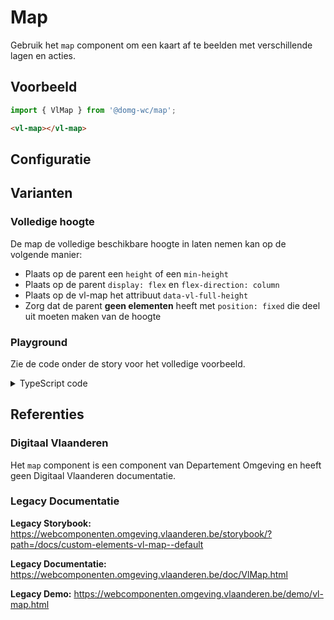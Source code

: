 
# Map

Gebruik het `map` component om een kaart af te beelden met verschillende lagen en acties.

## Voorbeeld

```js
import { VlMap } from '@domg-wc/map';
```

```html
<vl-map></vl-map>
```

<DocsStory id="map-map--map-default" />

## Configuratie

<ArgsTable story={PRIMARY_STORY} />

## Varianten

### Volledige hoogte

De map de volledige beschikbare hoogte in laten nemen kan op de volgende manier:

-   Plaats op de parent een `height` of een `min-height`
-   Plaats op de parent `display: flex` en `flex-direction: column`
-   Plaats op de vl-map het attribuut `data-vl-full-height`
-   Zorg dat de parent **geen elementen** heeft met `position: fixed` die deel uit moeten maken van de hoogte

<Canvas>
    <Story id="map-map--map-full-height" inline={false} height={850} />
</Canvas>

### Playground

Zie de code onder de story voor het volledige voorbeeld.

<DocsStory id="map-map--map-playground" />

<details>
    <summary>TypeScript code</summary>
    <Source code={mapStoryUtils} language="ts" dark={true} />
</details>

## Referenties

### Digitaal Vlaanderen

Het `map` component is een component van Departement Omgeving en heeft geen Digitaal Vlaanderen documentatie.

### Legacy Documentatie

**Legacy Storybook:** https://webcomponenten.omgeving.vlaanderen.be/storybook/?path=/docs/custom-elements-vl-map--default

**Legacy Documentatie:** https://webcomponenten.omgeving.vlaanderen.be/doc/VlMap.html

**Legacy Demo:** https://webcomponenten.omgeving.vlaanderen.be/demo/vl-map.html
